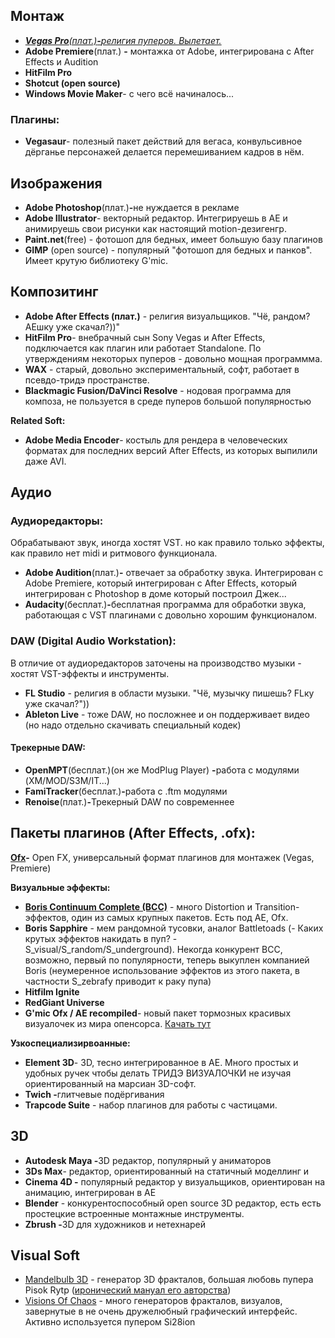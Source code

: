 == '''Монтаж''' ==
* '''<u>''Vegas Pro ''</u>'''<u>''(плат.)''' - '''религия пуперов. Вылетает.''</u>
* '''Adobe Premiere '''(плат.) '''-''' монтажка от Adobe, интегрирована с After Effects и Audition
* '''HitFilm Pro'''
* '''Shotcut (open source)'''
* '''Windows Movie Maker '''- с чего всё начиналось...

=== '''Плагины''': ===
* '''Vegasaur '''- полезный пакет действий для вегаса, конвульсивное дёрганье персонажей делается перемешиванием кадров в нём.

== '''Изображения''' ==
* '''Adobe Photoshop '''(плат.)''' - '''не нуждается в рекламе
* '''Adobe Illustrator '''- векторный редактор. Интегрируешь в АЕ и анимируешь свои рисунки как настоящий motion-дезигенгр. 
* '''Paint.net '''(free) - фотошоп для бедных, имеет большую базу плагинов
* '''GIMP''' (open source) - популярный "фотошоп для бедных и панков". Имеет крутую библиотеку G'mic.

== '''Композитинг''' ==
* '''Adobe After Effects (плат.)''' - религия визуальщиков. "Чё, рандом? АЕшку уже скачал?))" 
* '''HitFilm Pro '''- внебрачный сын Sony Vegas и After Effects, подключается как плагин или работает Standalone. По утверждениям некоторых пуперов - довольно мощная программма.
* '''WAX''' - старый, довольно экспериментальный, софт, работает в псевдо-тридэ пространстве.
* '''Blackmagic Fusion/DaVinci Resolve''' - нодовая программа для композа, не пользуется в среде пуперов большой популярностью
'''Related Soft:'''
* '''Adobe Media Encoder '''- костыль для рендера в человеческих форматах для последних версий After Effects, из которых выпилили даже AVI.

== '''Аудио''' ==

=== '''Аудиоредакторы''': ===
Обрабатывают звук, иногда хостят VST. но как правило только эффекты, как правило нет midi и ритмового функционала.
* '''Adobe Audition '''(плат.)''' -''' отвечает за обработку звука. Интегрирован с Adobe Premiere, который интегрирован с After Effects, который интегрирован с Photoshop в доме который построил Джек...
* '''Audacity '''(бесплат.)''' - '''бесплатная программа для обработки звука, работающая с VST плагинами с довольно хорошим функционалом.

=== '''DAW (Digital Audio Workstation):''' ===
В отличие от аудиоредакторов заточены на производство музыки - хостят VST-эффекты и инструменты. 
* '''FL Studio''' - религия в области музыки. "Чё, музычку пишешь? FLку уже скачал?"))
* '''Ableton Live''' - тоже DAW, но посложнее и он поддерживает видео (но надо отдельно скачивать специальный кодек)
==== '''Трекерные DAW''': ====
* '''OpenMPT '''(бесплат.)''' '''(он же ModPlug Player) '''- '''работа с модулями (XM/MOD/S3M/IT...)
* '''FamiTracker '''(бесплат.)''' - '''работа с .ftm модулями
* '''Renoise '''(плат.)''' - '''Трекерный DAW по современнее

== '''Пакеты плагинов (After Effects, .ofx):''' ==
[https://en.wikipedia.org/wiki/OpenFX_(API) '''Ofx''']''' -''' Open FX, универсальный формат плагинов для монтажек (Vegas, Premiere)

'''Визуальные эффекты:'''
* [https://en.wikipedia.org/wiki/Boris_Continuum_Complete '''Boris Continuum Complete (BCC)'''] - много Distortion и Transition-эффектов, один из самых крупных пакетов. Есть под AE, Ofx.
* '''Boris Sapphire''' - мем рандомной тусовки, аналог Battletoads (- Каких крутых эффектов накидать в пуп? - S_visual/S_random/S_underground). Некогда конкурент BCC, возможно, первый по популярности, теперь выкуплен компанией Boris (неумеренное использование эффектов из этого пакета, в частности S_zebrafy приводит к раку пупа)
* '''Hitfilm Ignite'''
* '''RedGiant Universe''' 
* '''G'mic Ofx / AE recompiled '''- новый пакет тормозных красивых визуалочек из мира опенсорса. [http://reduxfx.com/gmic/rfx_gmic_plugin_0.4b.zip Качать тут]  
'''Узкоспециализирвоанные:'''
* '''Element 3D '''- 3D, тесно интегрированное в АЕ. Много простых и удобных ручек чтобы делать ТРИДЭ ВИЗУАЛОЧКИ не изучая ориентированный на марсиан 3D-софт.
* '''Twich - '''глитчевые подёргивания
* '''Trapcode Suite''' - набор плагинов для работы с частицами.

== '''3D''' ==
* '''Autodesk Maya - '''3D редактор, популярный у аниматоров
* '''3Ds Max '''- редактор, ориентированный на статичный моделлинг и 
* '''Cinema 4D - ''' популярный редактор у визуальщиков, ориентирован на анимацию, интегрирован в АЕ
* '''Blender''' - конкурентоспособный open source 3D редактор, есть есть простецкие встроенные монтажные инструменты.
* '''Zbrush - '''3D для художников и нетехнарей

== '''Visual Soft<nowiki/>''' ==
* [http://www.mandelbulb.com/2014/mandelbulb-3d-mb3d-fractal-rendering-software/ Mandelbulb 3D] - генератор 3D фракталов, большая любовь пупера Pisok Rytp ([https://www.youtube.com/watch?v=76Iqzwl1cFk иронический мануал его авторства])
* [http://softology.com.au/voc.htm Visions Of Chaos] - много генераторов фракталов, визуалов, завернутые в не очень дружелюбный графический интерфейс. Активно используется пупером Si28ion